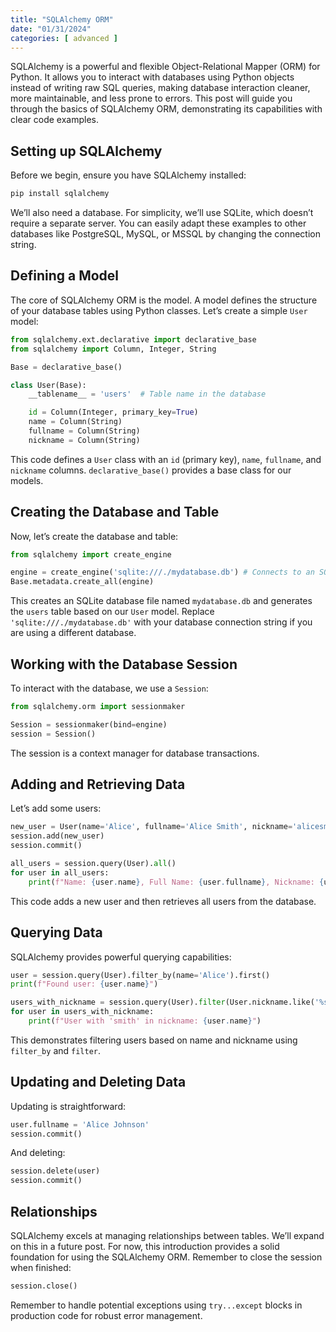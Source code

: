 ```yaml
---
title: "SQLAlchemy ORM"
date: "01/31/2024"
categories: [ advanced ]
---
```



SQLAlchemy is a powerful and flexible Object-Relational Mapper (ORM) for Python.  It allows you to interact with databases using Python objects instead of writing raw SQL queries, making database interaction cleaner, more maintainable, and less prone to errors.  This post will guide you through the basics of SQLAlchemy ORM, demonstrating its capabilities with clear code examples.


## Setting up SQLAlchemy

Before we begin, ensure you have SQLAlchemy installed:

```bash
pip install sqlalchemy
```

We'll also need a database. For simplicity, we'll use SQLite, which doesn't require a separate server.  You can easily adapt these examples to other databases like PostgreSQL, MySQL, or MSSQL by changing the connection string.


## Defining a Model

The core of SQLAlchemy ORM is the model.  A model defines the structure of your database tables using Python classes.  Let's create a simple `User` model:

```python
from sqlalchemy.ext.declarative import declarative_base
from sqlalchemy import Column, Integer, String

Base = declarative_base()

class User(Base):
    __tablename__ = 'users'  # Table name in the database

    id = Column(Integer, primary_key=True)
    name = Column(String)
    fullname = Column(String)
    nickname = Column(String)

```

This code defines a `User` class with an `id` (primary key), `name`, `fullname`, and `nickname` columns.  `declarative_base()` provides a base class for our models.


## Creating the Database and Table

Now, let's create the database and table:

```python
from sqlalchemy import create_engine

engine = create_engine('sqlite:///./mydatabase.db') # Connects to an SQLite database
Base.metadata.create_all(engine)
```

This creates an SQLite database file named `mydatabase.db` and generates the `users` table based on our `User` model.  Replace `'sqlite:///./mydatabase.db'` with your database connection string if you are using a different database.


## Working with the Database Session

To interact with the database, we use a `Session`:

```python
from sqlalchemy.orm import sessionmaker

Session = sessionmaker(bind=engine)
session = Session()
```

The session is a context manager for database transactions.


## Adding and Retrieving Data

Let's add some users:

```python
new_user = User(name='Alice', fullname='Alice Smith', nickname='alicesmith')
session.add(new_user)
session.commit()

all_users = session.query(User).all()
for user in all_users:
    print(f"Name: {user.name}, Full Name: {user.fullname}, Nickname: {user.nickname}")
```

This code adds a new user and then retrieves all users from the database.


## Querying Data

SQLAlchemy provides powerful querying capabilities:

```python
user = session.query(User).filter_by(name='Alice').first()
print(f"Found user: {user.name}")

users_with_nickname = session.query(User).filter(User.nickname.like('%smith%')).all()
for user in users_with_nickname:
    print(f"User with 'smith' in nickname: {user.name}")

```

This demonstrates filtering users based on name and nickname using `filter_by` and `filter`.


## Updating and Deleting Data

Updating is straightforward:

```python
user.fullname = 'Alice Johnson'
session.commit()
```

And deleting:


```python
session.delete(user)
session.commit()
```


## Relationships

SQLAlchemy excels at managing relationships between tables. We'll expand on this in a future post.  For now, this introduction provides a solid foundation for using the SQLAlchemy ORM.  Remember to close the session when finished:

```python
session.close()
```


Remember to handle potential exceptions using `try...except` blocks in production code for robust error management.

